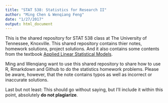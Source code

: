 ```yaml
---
title: "STAT 538: Statistics for Research II"
author: "Ming Chen & Wenqiang Feng"
date: "1/27/2017"
output: html_document
---
```

This is the shared repository for STAT 538 class at The University of Tennessee, Knoxville. This shared repository contains thier  notes, homework solutions, project solutions. And it also contains some contents from the textbook [Applied Linear Statistical Models](http://www.stat.ufl.edu/~rrandles/sta4210/Rclassnotes/data/textdatasets/index.html).

Ming and Wenqiang want to use this shared repository to share how to use R, Rmarkdown and Github to do the statistics homework problems. Please be aware, however, that the note contains typos as well as incorrect or inaccurate solutions. 

Last but not least: This should go without saying, but I’ll include it within this point, absolutely **do not plagiarize**. 

